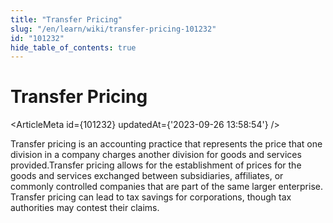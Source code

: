```yaml
---
title: "Transfer Pricing"
slug: "/en/learn/wiki/transfer-pricing-101232"
id: "101232"
hide_table_of_contents: true
---
```



# Transfer Pricing

<ArticleMeta id={101232} updatedAt={'2023-09-26 13:58:54'} />
<div className='border-solid border-b border-t-0 my-4 border-[var(--ifm-color-gray-300)]' />

Transfer pricing is an accounting practice that represents the price that one division in a company charges another division for goods and services provided.Transfer pricing allows for the establishment of prices for the goods and services exchanged between subsidiaries, affiliates, or commonly controlled companies that are part of the same larger enterprise. Transfer pricing can lead to tax savings for corporations, though tax authorities may contest their claims.
